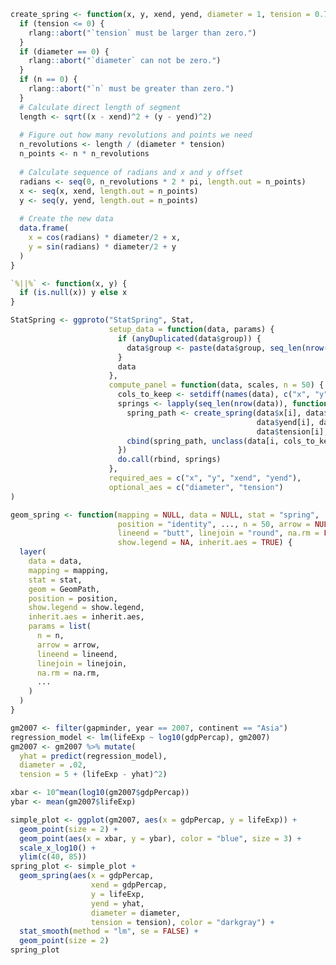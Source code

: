 ```r
create_spring <- function(x, y, xend, yend, diameter = 1, tension = 0.75, n = 50) {
  if (tension <= 0) {
    rlang::abort("`tension` must be larger than zero.")
  }
  if (diameter == 0) {
    rlang::abort("`diameter` can not be zero.")
  }
  if (n == 0) {
    rlang::abort("`n` must be greater than zero.")
  }
  # Calculate direct length of segment
  length <- sqrt((x - xend)^2 + (y - yend)^2)
  
  # Figure out how many revolutions and points we need
  n_revolutions <- length / (diameter * tension)
  n_points <- n * n_revolutions
  
  # Calculate sequence of radians and x and y offset
  radians <- seq(0, n_revolutions * 2 * pi, length.out = n_points)
  x <- seq(x, xend, length.out = n_points)
  y <- seq(y, yend, length.out = n_points)
  
  # Create the new data
  data.frame(
    x = cos(radians) * diameter/2 + x,
    y = sin(radians) * diameter/2 + y
  )
}

`%||%` <- function(x, y) {
  if (is.null(x)) y else x
}

StatSpring <- ggproto("StatSpring", Stat, 
                      setup_data = function(data, params) {
                        if (anyDuplicated(data$group)) {
                          data$group <- paste(data$group, seq_len(nrow(data)), sep = "-")
                        }
                        data
                      },
                      compute_panel = function(data, scales, n = 50) {
                        cols_to_keep <- setdiff(names(data), c("x", "y", "xend", "yend"))
                        springs <- lapply(seq_len(nrow(data)), function(i) {
                          spring_path <- create_spring(data$x[i], data$y[i], data$xend[i], 
                                                       data$yend[i], data$diameter[i],
                                                       data$tension[i], n)
                          cbind(spring_path, unclass(data[i, cols_to_keep]))
                        })
                        do.call(rbind, springs)
                      },
                      required_aes = c("x", "y", "xend", "yend"),
                      optional_aes = c("diameter", "tension")
)

geom_spring <- function(mapping = NULL, data = NULL, stat = "spring", 
                        position = "identity", ..., n = 50, arrow = NULL, 
                        lineend = "butt", linejoin = "round", na.rm = FALSE,
                        show.legend = NA, inherit.aes = TRUE) {
  layer(
    data = data, 
    mapping = mapping, 
    stat = stat, 
    geom = GeomPath, 
    position = position, 
    show.legend = show.legend, 
    inherit.aes = inherit.aes, 
    params = list(
      n = n, 
      arrow = arrow, 
      lineend = lineend, 
      linejoin = linejoin, 
      na.rm = na.rm, 
      ...
    )
  )
}
```

```r
gm2007 <- filter(gapminder, year == 2007, continent == "Asia")
regression_model <- lm(lifeExp ~ log10(gdpPercap), gm2007)
gm2007 <- gm2007 %>% mutate(
  yhat = predict(regression_model),
  diameter = .02,
  tension = 5 + (lifeExp - yhat)^2)

xbar <- 10^mean(log10(gm2007$gdpPercap))
ybar <- mean(gm2007$lifeExp)

simple_plot <- ggplot(gm2007, aes(x = gdpPercap, y = lifeExp)) +
  geom_point(size = 2) + 
  geom_point(aes(x = xbar, y = ybar), color = "blue", size = 3) +
  scale_x_log10() + 
  ylim(c(40, 85))
spring_plot <- simple_plot + 
  geom_spring(aes(x = gdpPercap,
                  xend = gdpPercap,
                  y = lifeExp,
                  yend = yhat,
                  diameter = diameter,
                  tension = tension), color = "darkgray") +
  stat_smooth(method = "lm", se = FALSE) +
  geom_point(size = 2) 
spring_plot
```
